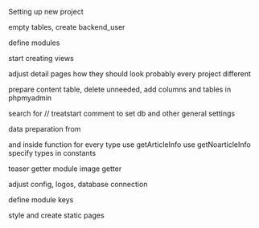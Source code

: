Setting up new project

empty tables, create backend_user

define modules

start creating views

adjust detail pages how they should look probably every project different

prepare content table, delete unneeded, add columns and tables in phpmyadmin

search for // treatstart comment to set db and other general settings

data preparation from

and inside function for every type
use getArticleInfo
use getNoarticleInfo
specify types in constants

teaser getter
module image getter

adjust config, logos, database connection


define module keys

style and create static pages
